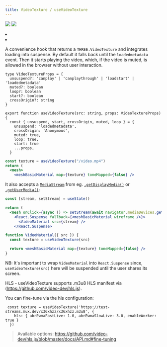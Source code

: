 ```yaml
---
title: VideoTexture / useVideoTexture
---
```


[![](https://img.shields.io/badge/-storybook-%23ff69b4)](https://drei.pmnd.rs/?path=/story/misc-videotexture) ![](https://img.shields.io/badge/-suspense-brightgreen)

<Grid cols={4}>
  <li>
    <Codesandbox id="39hg8" />
  </li>
  <li>
    <Codesandbox id="2cemck" />
  </li>
</Grid>

A convenience hook that returns a `THREE.VideoTexture` and integrates loading into suspense. By default it falls back until the `loadedmetadata` event. Then it starts playing the video, which, if the video is muted, is allowed in the browser without user interaction.

```tsx
type VideoTextureProps = {
  unsuspend?: 'canplay' | 'canplaythrough' | 'loadstart' | 'loadedmetadata'
  muted?: boolean
  loop?: boolean
  start?: boolean
  crossOrigin?: string
}

export function useVideoTexture(src: string, props: VideoTextureProps) {
  const { unsuspend, start, crossOrigin, muted, loop } = {
    unsuspend: 'loadedmetadata',
    crossOrigin: 'Anonymous',
    muted: true,
    loop: true,
    start: true
    ...props,
  }
```

```jsx
const texture = useVideoTexture("/video.mp4")
return (
  <mesh>
    <meshBasicMaterial map={texture} toneMapped={false} />
```

It also accepts a [`MediaStream`](https://developer.mozilla.org/en-US/docs/Web/API/MediaStream) from eg. [`.getDisplayMedia()`](https://developer.mozilla.org/en-US/docs/Web/API/MediaDevices/getDisplayMedia) or [`.getUserMedia()`](https://developer.mozilla.org/en-US/docs/Web/API/MediaDevices/getUserMedia):

```jsx
const [stream, setStream] = useState()

return (
  <mesh onClick={async () => setStream(await navigator.mediaDevices.getDisplayMedia({ video: true }))}>
    <React.Suspense fallback={<meshBasicMaterial wireframe />}>
      <VideoMaterial src={stream} />
    </React.Suspense>
```

```jsx
function VideoMaterial({ src }) {
  const texture = useVideoTexture(src)

  return <meshBasicMaterial map={texture} toneMapped={false} />
}
```

NB: It's important to wrap `VideoMaterial` into `React.Suspense` since, `useVideoTexture(src)` here will be suspended until the user shares its screen.

HLS - useVideoTexture supports .m3u8 HLS manifest via (https://github.com/video-dev/hls.js).

You can fine-tune via the hls configuration:

```
 const texture = useVideoTexture('https://test-streams.mux.dev/x36xhzz/x36xhzz.m3u8', {
    hls: { abrEwmaFastLive: 1.0, abrEwmaSlowLive: 3.0, enableWorker: true }
  })
```

> Available options: https://github.com/video-dev/hls.js/blob/master/docs/API.md#fine-tuning

